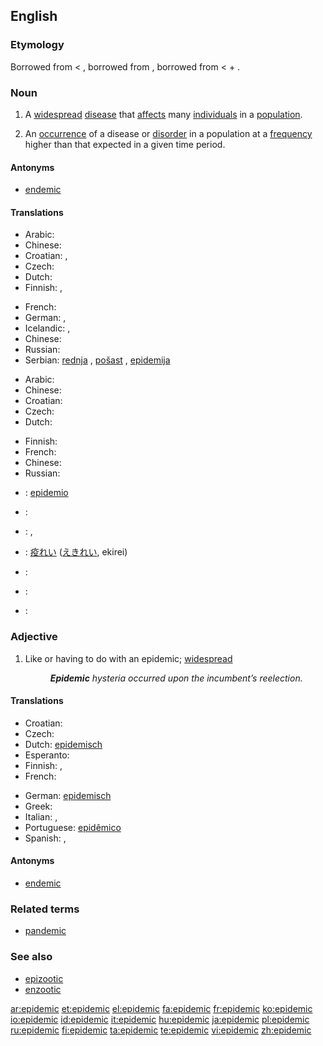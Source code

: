 ==English==
{{wikipedia}}

===Etymology===
Borrowed from {{etyl|fr}} {{term|épidémique|lang=fr}} < {{term|épidémie|lang=fr}}, borrowed from {{etyl|la}} {{term|epidemia|lang=la}}, borrowed from {{etyl|grc}} {{term|sc=polytonic|ἐπιδήμιος|tr=epidēmios|lang=grc}} < {{term|sc=polytonic|ἐπί|tr=epi||upon|lang=grc}} + {{term|sc=polytonic|δῆμος|tr=dēmos||people|lang=grc}}.

===Noun===
{{en-noun}}

# A [[widespread]] [[disease]] that [[affect]]s many [[individual]]s in a [[population]].
# {{context|Epidemiology}} An [[occurrence]] of a disease or [[disorder]] in a population at a [[frequency]] higher than that expected in a given time period.

====Antonyms====
* [[endemic]]

====Translations====
{{trans-top|widespread disease}}
* Arabic: {{t|ar|وباء|m|tr=wabaa'|sc=Arab}}
* Chinese: {{t-|cmn|流行性|tr=liúxíngxìng|sc=Hani|xs=Mandarin}}
* Croatian: {{t-|hr|epidemija|f|alt=epidèmija}}, {{t-|hr|pošast|f|alt=pȍšāst}}
* Czech: {{t+|cs|epidemie|f}}
* Dutch: {{t+|nl|epidemie}}
* Finnish: {{t+|fi|kulkutauti}}, {{t+|fi|epidemia}}
{{trans-mid}}
* French: {{t+|fr|épidémie}}
* German: {{t|de|Epidemie|f}}, {{t+|de|Seuche|f}}
* Icelandic: {{t|is|faraldur|m}},  {{t|is|farsótt|f}}
* Chinese: {{t-|ja|流行性|tr=ryūkōsei|sc=Jpan}}
* Russian: {{t|ru|эпидемия|f|tr=epidémija|sc=Cyrl}}
* Serbian: [[rednja]] {{f}}, [[pošast]] {{f}}, [[epidemija]] {{f}}
{{trans-bottom}}

{{trans-top|occurrence of such disease}}
* Arabic: {{t|ar|وباء|m|tr=wabaa'|sc=Arab}}
* Chinese: {{t-|cmn|流行性|tr=liúxíngxìng|sc=Hani|xs=Mandarin}}
* Croatian: {{t-|hr|epidemija|f|alt=epidèmija}}
* Czech: {{t+|cs|epidemie|f}}
* Dutch: {{t+|nl|epidemie}}
{{trans-mid}}
* Finnish: {{t+|fi|epidemia}}
* French: {{t+|fr|épidémie}}
* Chinese: {{t-|ja|流行性|tr=ryūkōsei|sc=Jpan}}
* Russian: {{t|ru|эпидемия|f|tr=epidémija|sc=Cyrl}}
{{trans-bottom}}

{{checktrans-top}}
* {{ttbc|Esperanto}}: [[epidemio]]
* {{ttbc|Greek}}: {{t|el|επιδημία|f|sc=Grek}}
* {{ttbc|Italian}}: {{t+|it|epidemia|f}}, {{t+|it|contagio|m}}
{{trans-mid}}
* {{ttbc|Japanese}}: [[疫れい]] ([[えきれい]], ekirei)
* {{ttbc|Polish}}: {{t+|pl|epidemia}}
* {{ttbc|Portuguese}}: {{t+|pt|epidemia|f}}
* {{ttbc|Spanish}}: {{t-|es|epidemia|f}}
{{trans-bottom}}

===Adjective===
{{en-adj}}

# Like or having to do with an epidemic; [[widespread]]
#: '''''Epidemic''' hysteria occurred upon the incumbent’s reelection.''

====Translations====
{{trans-top|like an epidemic}}
* Croatian: {{t-|hr|epidemijski|alt=epidèmījskī}}
* Czech: {{t-|cs|epidemický}}
* Dutch: [[epidemisch]]
* Esperanto: {{t-|eo|epidemia|xs=Esperanto}}
* Finnish: {{t-|fi|epideeminen}}, {{t-|fi|kulkutaudinomainen}}
* French: {{t+|fr|épidémique}}
{{trans-mid}}
* German: [[epidemisch]]
* Greek: {{t|el|επιδημικός|sc=Grek}}
* Italian: {{t+|it|epidemico|m}}, {{t+|it|epidemica|f}}
* Portuguese: [[epidêmico]]
* Spanish: {{t+|es|epidémico|m}}, {{t+|es|epidémica|f}}
{{trans-bottom}}

====Antonyms====
* [[endemic]]

===Related terms===
* [[pandemic]]

===See also===
* [[epizootic]]
* [[enzootic]]

[[ar:epidemic]]
[[et:epidemic]]
[[el:epidemic]]
[[fa:epidemic]]
[[fr:epidemic]]
[[ko:epidemic]]
[[io:epidemic]]
[[id:epidemic]]
[[it:epidemic]]
[[hu:epidemic]]
[[ja:epidemic]]
[[pl:epidemic]]
[[ru:epidemic]]
[[fi:epidemic]]
[[ta:epidemic]]
[[te:epidemic]]
[[vi:epidemic]]
[[zh:epidemic]]